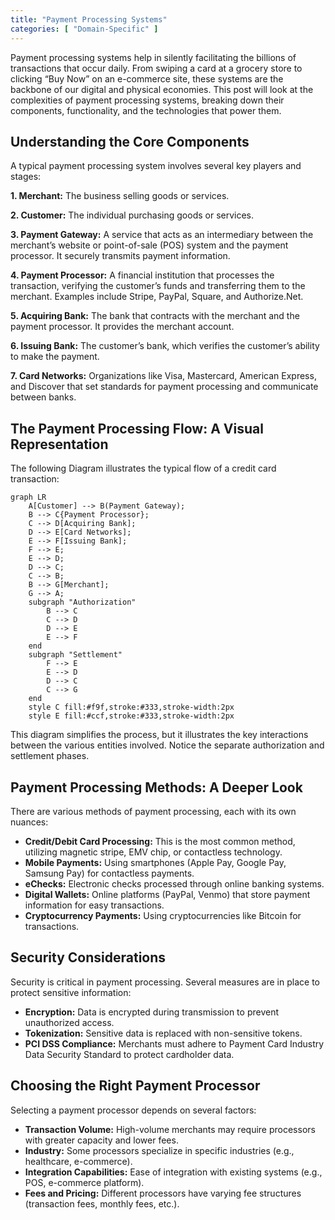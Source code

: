 ```yaml
---
title: "Payment Processing Systems"
categories: [ "Domain-Specific" ]
---
```


Payment processing systems help in silently facilitating the billions of transactions that occur daily. From swiping a card at a grocery store to clicking "Buy Now" on an e-commerce site, these systems are the backbone of our digital and physical economies. This post will look at the complexities of payment processing systems, breaking down their components, functionality, and the technologies that power them.

## Understanding the Core Components

A typical payment processing system involves several key players and stages:

**1. Merchant:** The business selling goods or services.

**2. Customer:** The individual purchasing goods or services.

**3. Payment Gateway:** A service that acts as an intermediary between the merchant's website or point-of-sale (POS) system and the payment processor. It securely transmits payment information.

**4. Payment Processor:** A financial institution that processes the transaction, verifying the customer's funds and transferring them to the merchant. Examples include Stripe, PayPal, Square, and Authorize.Net.

**5. Acquiring Bank:** The bank that contracts with the merchant and the payment processor. It provides the merchant account.

**6. Issuing Bank:** The customer's bank, which verifies the customer's ability to make the payment.

**7. Card Networks:** Organizations like Visa, Mastercard, American Express, and Discover that set standards for payment processing and communicate between banks.


## The Payment Processing Flow: A Visual Representation

The following Diagram illustrates the typical flow of a credit card transaction:

```mermaid
graph LR
    A[Customer] --> B(Payment Gateway);
    B --> C{Payment Processor};
    C --> D[Acquiring Bank];
    D --> E[Card Networks];
    E --> F[Issuing Bank];
    F --> E;
    E --> D;
    D --> C;
    C --> B;
    B --> G[Merchant];
    G --> A;
    subgraph "Authorization"
        B --> C
        C --> D
        D --> E
        E --> F
    end
    subgraph "Settlement"
        F --> E
        E --> D
        D --> C
        C --> G
    end
    style C fill:#f9f,stroke:#333,stroke-width:2px
    style E fill:#ccf,stroke:#333,stroke-width:2px
```

This diagram simplifies the process, but it illustrates the key interactions between the various entities involved. Notice the separate authorization and settlement phases.

## Payment Processing Methods: A Deeper Look

There are various methods of payment processing, each with its own nuances:

-   **Credit/Debit Card Processing:** This is the most common method, utilizing magnetic stripe, EMV chip, or contactless technology.
-   **Mobile Payments:** Using smartphones (Apple Pay, Google Pay, Samsung Pay) for contactless payments.
-   **eChecks:** Electronic checks processed through online banking systems.
-   **Digital Wallets:** Online platforms (PayPal, Venmo) that store payment information for easy transactions.
-   **Cryptocurrency Payments:** Using cryptocurrencies like Bitcoin for transactions.

## Security Considerations

Security is critical in payment processing. Several measures are in place to protect sensitive information:

-   **Encryption:** Data is encrypted during transmission to prevent unauthorized access.
-   **Tokenization:** Sensitive data is replaced with non-sensitive tokens.
-   **PCI DSS Compliance:** Merchants must adhere to Payment Card Industry Data Security Standard to protect cardholder data.

## Choosing the Right Payment Processor

Selecting a payment processor depends on several factors:

-   **Transaction Volume:** High-volume merchants may require processors with greater capacity and lower fees.
-   **Industry:** Some processors specialize in specific industries (e.g., healthcare, e-commerce).
-   **Integration Capabilities:** Ease of integration with existing systems (e.g., POS, e-commerce platform).
-   **Fees and Pricing:** Different processors have varying fee structures (transaction fees, monthly fees, etc.).